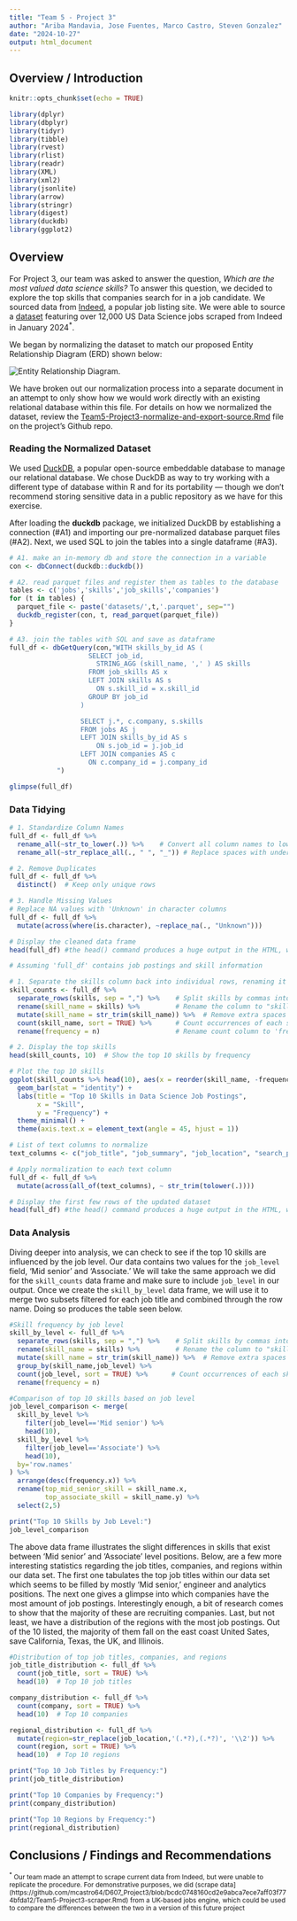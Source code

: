 ```yaml
---
title: "Team 5 - Project 3"
author: "Ariba Mandavia, Jose Fuentes, Marco Castro, Steven Gonzalez"
date: "2024-10-27"
output: html_document
---
```


## Overview / Introduction

```r
knitr::opts_chunk$set(echo = TRUE)

library(dplyr)
library(dbplyr)
library(tidyr)
library(tibble)
library(rvest)
library(rlist)
library(readr)
library(XML)
library(xml2)
library(jsonlite)
library(arrow)
library(stringr)
library(digest)
library(duckdb)
library(ggplot2)
```

## Overview 

For Project 3, our team was asked to answer the question, _Which are the most valued data science skills?_ To answer this question, we decided to explore the top skills that companies search for in a job candidate. We sourced data from [Indeed](https://indeed.com/), a popular job listing site. We were able to source a [dataset](https://www.kaggle.com/datasets/asaniczka/data-science-job-postings-and-skills) featuring over 12,000 US Data Science jobs scraped from Indeed in January 2024<sup>*</sup>.

We began by normalizing the dataset to match our proposed Entity Relationship Diagram (ERD) shown below:

![Entity Relationship Diagram](ERD.png). 

We have broken out our normalization process into a separate document in an attempt to only show how we would work directly with an existing relational database within this file. For details on how we normalized the dataset, review  the [Team5-Project3-normalize-and-export-source.Rmd](https://github.com/mcastro64/D607_Project3/blob/bcdc0748160cd2e9abca7ece7aff03f774bfda12/Team5-Project3-normalize-and-export-source.Rmd) file on the project's Github repo.

### Reading the Normalized Dataset

We used [DuckDB](https://duckdb.org/), a popular open-source embeddable database to manage our relational database. We chose DuckDB as way to try working with a different type of database within R and for its portability — though we don't recommend storing sensitive data in a public repository as we have for this exercise. 

After loading the __duckdb__ package, we initialized DuckDB by establishing a connection (#A1) and importing our pre-normalized database parquet files (#A2). Next, we used SQL to join the tables into a single dataframe (#A3).


```r

# A1. make an in-memory db and store the connection in a variable
con <- dbConnect(duckdb::duckdb())

# A2. read parquet files and register them as tables to the database
tables <- c('jobs','skills','job_skills','companies')
for (t in tables) {
  parquet_file <- paste('datasets/',t,'.parquet', sep="")
  duckdb_register(con, t, read_parquet(parquet_file))
}

# A3. join the tables with SQL and save as dataframe
full_df <- dbGetQuery(con,"WITH skills_by_id AS (
                    SELECT job_id,
                      STRING_AGG (skill_name, ',' ) AS skills
                    FROM job_skills AS x
                    LEFT JOIN skills AS s 
                      ON s.skill_id = x.skill_id 
                    GROUP BY job_id
                  )

                  SELECT j.*, c.company, s.skills
                  FROM jobs AS j
                  LEFT JOIN skills_by_id AS s
                      ON s.job_id = j.job_id 
                  LEFT JOIN companies AS c
                    ON c.company_id = j.company_id
            ")

glimpse(full_df)

```

### Data Tidying


```r

# 1. Standardize Column Names
full_df <- full_df %>%
  rename_all(~str_to_lower(.)) %>%    # Convert all column names to lowercase
  rename_all(~str_replace_all(., " ", "_")) # Replace spaces with underscores

# 2. Remove Duplicates
full_df <- full_df %>%
  distinct()  # Keep only unique rows

# 3. Handle Missing Values
# Replace NA values with 'Unknown' in character columns
full_df <- full_df %>%
  mutate(across(where(is.character), ~replace_na(., "Unknown")))

# Display the cleaned data frame
head(full_df) #the head() command produces a huge output in the HTML, what do you think about using glimpse()

```


```r

# Assuming 'full_df' contains job postings and skill information

# 1. Separate the skills column back into individual rows, renaming it to "skill_name":
skill_counts <- full_df %>%
  separate_rows(skills, sep = ",") %>%    # Split skills by commas into individual rows
  rename(skill_name = skills) %>%         # Rename the column to "skill_name"
  mutate(skill_name = str_trim(skill_name)) %>%  # Remove extra spaces around skill names
  count(skill_name, sort = TRUE) %>%      # Count occurrences of each skill and sort by frequency
  rename(frequency = n)                   # Rename count column to 'frequency'

# 2. Display the top skills
head(skill_counts, 10)  # Show the top 10 skills by frequency
```

```r

# Plot the top 10 skills
ggplot(skill_counts %>% head(10), aes(x = reorder(skill_name, -frequency), y = frequency)) +
  geom_bar(stat = "identity") +
  labs(title = "Top 10 Skills in Data Science Job Postings",
       x = "Skill",
       y = "Frequency") +
  theme_minimal() +
  theme(axis.text.x = element_text(angle = 45, hjust = 1))

```

```r

# List of text columns to normalize
text_columns <- c("job_title", "job_summary", "job_location", "search_position", "company")

# Apply normalization to each text column
full_df <- full_df %>%
  mutate(across(all_of(text_columns), ~ str_trim(tolower(.))))

# Display the first few rows of the updated dataset
head(full_df) #the head() command produces a huge output in the HTML, what do you think about using glimpse()

```

### Data Analysis
Diving deeper into analysis, we can check to see if the top 10 skills are influenced by the job level. Our data contains two values for the `job_level` field, 'Mid senior' and 'Associate.' We will take the same approach we did for the `skill_counts` data frame and make sure to include `job_level` in our output. Once we create the `skill_by_level` data frame, we will use it to merge two subsets filtered for each job title and combined through the row name. Doing so produces the table seen below.
```r

#Skill frequency by job level
skill_by_level <- full_df %>%
  separate_rows(skills, sep = ",") %>%    # Split skills by commas into individual rows
  rename(skill_name = skills) %>%         # Rename the column to "skill_name"
  mutate(skill_name = str_trim(skill_name)) %>%  # Remove extra spaces around skill names
  group_by(skill_name,job_level) %>% 
  count(job_level, sort = TRUE) %>%      # Count occurrences of each skill and sort by frequency
  rename(frequency = n)

#Comparison of top 10 skills based on job level
job_level_comparison <- merge(
  skill_by_level %>% 
    filter(job_level=='Mid senior') %>% 
    head(10),
  skill_by_level %>% 
    filter(job_level=='Associate') %>% 
    head(10),
  by='row.names'
) %>% 
  arrange(desc(frequency.x)) %>% 
  rename(top_mid_senior_skill = skill_name.x,
         top_associate_skill = skill_name.y) %>% 
  select(2,5)

print("Top 10 Skills by Job Level:")
job_level_comparison

```

The above data frame illustrates the slight differences in skills that exist between 'Mid senior' and 'Associate' level positions. Below, are a few more interesting statistics regarding the job titles, companies, and regions within our data set. The first one tabulates the top job titles within our data set which seems to be filled by mostly 'Mid senior,' engineer and analytics positions. The next one gives a glimpse into which companies have the most amount of job postings. Interestingly enough, a bit of research comes to show that the majority of these are recruiting companies. Last, but not least, we have a distribution of the regions with the most job postings. Out of the 10 listed, the majority of them fall on the east coast United Sates, save California, Texas, the UK, and Illinois.
```r

#Distribution of top job titles, companies, and regions
job_title_distribution <- full_df %>%
  count(job_title, sort = TRUE) %>%
  head(10)  # Top 10 job titles

company_distribution <- full_df %>%
  count(company, sort = TRUE) %>%
  head(10)  # Top 10 companies

regional_distribution <- full_df %>%
  mutate(region=str_replace(job_location,'(.*?),(.*?)', '\\2')) %>% 
  count(region, sort = TRUE) %>%
  head(10)  # Top 10 regions

print("Top 10 Job Titles by Frequency:")
print(job_title_distribution)

print("Top 10 Companies by Frequency:")
print(company_distribution)

print("Top 10 Regions by Frequency:")
print(regional_distribution)

```

## Conclusions / Findings and Recommendations





<small><sup>*</sup> Our team made an attempt to scrape current data from Indeed, but were unable to replicate the procedure. For demonstrative purposes, we did (scrape data](https://github.com/mcastro64/D607_Project3/blob/bcdc0748160cd2e9abca7ece7aff03f774bfda12/Team5-Project3-scraper.Rmd) from a UK-based jobs engine, which could be used to compare the differences between the two in a version of this future project</small>
